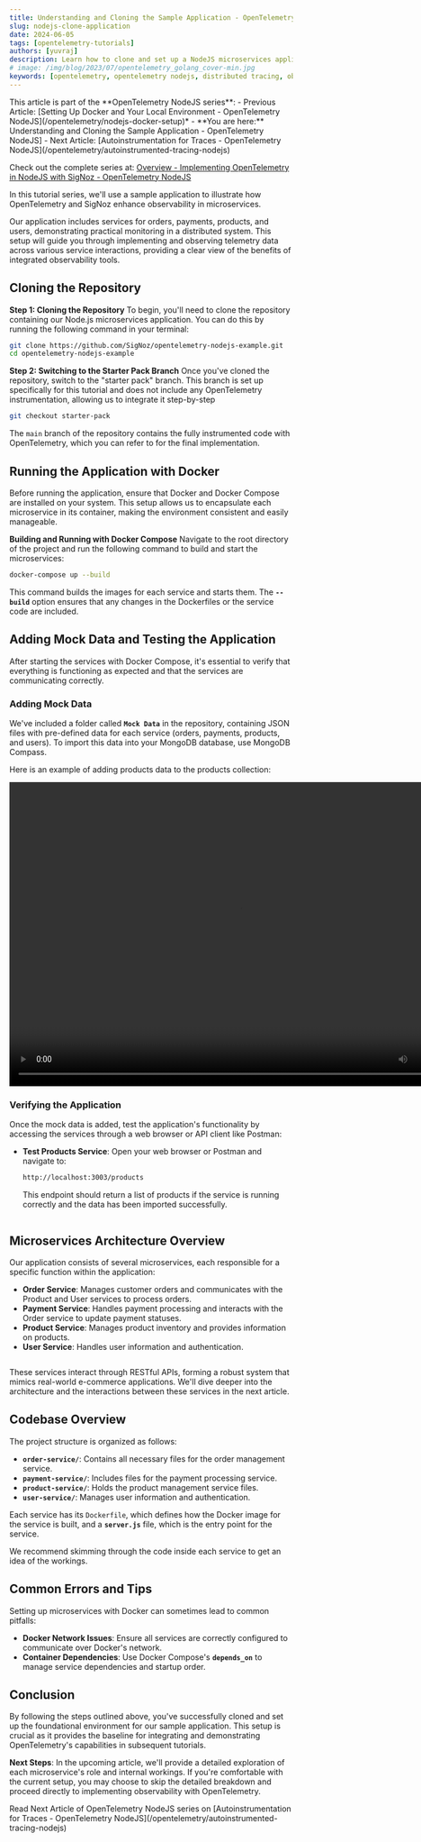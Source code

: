 ```yaml
---
title: Understanding and Cloning the Sample Application - OpenTelemetry NodeJS
slug: nodejs-clone-application
date: 2024-06-05
tags: [opentelemetry-tutorials]
authors: [yuvraj]
description: Learn how to clone and set up a NodeJS microservices application for implementing OpenTelemetry and SigNoz. This guide covers repository cloning, Docker setup, adding mock data, and testing the application, providing a foundation for enhanced observability in microservices...
# image: /img/blog/2023/07/opentelemetry_golang_cover-min.jpg
keywords: [opentelemetry, opentelemetry nodejs, distributed tracing, observability, nodejs application monitoring, nodejs instrumentation, signoz]
---
```


<head>
  <link rel="canonical" href="https://signoz.io/opentelemetry/nodejs-clone-application/"/>
</head>

<Admonition type="info">
This article is part of the **OpenTelemetry NodeJS series**:
- Previous Article: [Setting Up Docker and Your Local Environment - OpenTelemetry NodeJS](/opentelemetry/nodejs-docker-setup)*
- **You are here:** Understanding and Cloning the Sample Application - OpenTelemetry NodeJS]
- Next Article: [Autoinstrumentation for Traces - OpenTelemetry NodeJS](/opentelemetry/autoinstrumented-tracing-nodejs)

Check out the complete series at: [Overview - Implementing OpenTelemetry in NodeJS with SigNoz - OpenTelemetry NodeJS](/opentelemetry/nodejs-tutorial-overview)
</Admonition>

In this tutorial series, we'll use a sample application to illustrate how OpenTelemetry and SigNoz enhance observability in microservices. 

Our application includes services for orders, payments, products, and users, demonstrating practical monitoring in a distributed system. This setup will guide you through implementing and observing telemetry data across various service interactions, providing a clear view of the benefits of integrated observability tools.

## Cloning the Repository

**Step 1: Cloning the Repository**
To begin, you'll need to clone the repository containing our Node.js microservices application. You can do this by running the following command in your terminal:

```bash
git clone https://github.com/SigNoz/opentelemetry-nodejs-example.git
cd opentelemetry-nodejs-example
```

**Step 2: Switching to the Starter Pack Branch**
Once you've cloned the repository, switch to the "starter pack" branch. This branch is set up specifically for this tutorial and does not include any OpenTelemetry instrumentation, allowing us to integrate it step-by-step

```bash
git checkout starter-pack
```

The `main` branch of the repository contains the fully instrumented code with OpenTelemetry, which you can refer to for the final implementation.

## Running the Application with Docker

Before running the application, ensure that Docker and Docker Compose are installed on your system. This setup allows us to encapsulate each microservice in its container, making the environment consistent and easily manageable.

**Building and Running with Docker Compose**
Navigate to the root directory of the project and run the following command to build and start the microservices:

```bash
docker-compose up --build
```

This command builds the images for each service and starts them. The **`--build`** option ensures that any changes in the Dockerfiles or the service code are included.

## Adding Mock Data and Testing the Application

After starting the services with Docker Compose, it's essential to verify that everything is functioning as expected and that the services are communicating correctly.

### Adding Mock Data

We've included a folder called **`Mock Data`** in the repository, containing JSON files with pre-defined data for each service (orders, payments, products, and users). To import this data into your MongoDB database, use MongoDB Compass. 

Here is an example of adding products data to the products collection:

<video width="820" height="540" controls>
  <source src="/img/blog/2024/06/nodejs-clone-application-importingtomongodb.mov" type="video/mp4"/>
  Your browser does not support the video tag.
</video>


### Verifying the Application

Once the mock data is added, test the application's functionality by accessing the services through a web browser or API client like Postman:

- **Test Products Service**:
Open your web browser or Postman and navigate to:
    
    ```bash
    http://localhost:3003/products
    ```
    
    This endpoint should return a list of products if the service is running correctly and the data has been imported successfully.

<figure data-zoomable align='center'>
  <img className="box-shadowed-image"
  alt=""  
  src="/img/blog/2024/06/nodejs-clone-application-productdata.webp"
  />
</figure>

    

## Microservices Architecture Overview

Our application consists of several microservices, each responsible for a specific function within the application:

- **Order Service**: Manages customer orders and communicates with the Product and User services to process orders.
- **Payment Service**: Handles payment processing and interacts with the Order service to update payment statuses.
- **Product Service**: Manages product inventory and provides information on products.
- **User Service**: Handles user information and authentication.



<figure data-zoomable align='center'>
  <img className="box-shadowed-image"
  alt=""  
  src="/img/blog/2024/06/nodejs-clone-application-architecture-overview.webp"
  />
</figure>

These services interact through RESTful APIs, forming a robust system that mimics real-world e-commerce applications. We'll dive deeper into the architecture and the interactions between these services in the next article.

## Codebase Overview

The project structure is organized as follows:

- **`order-service/`**: Contains all necessary files for the order management service.
- **`payment-service/`**: Includes files for the payment processing service.
- **`product-service/`**: Holds the product management service files.
- **`user-service/`**: Manages user information and authentication.

Each service has its `Dockerfile`, which defines how the Docker image for the service is built, and a **`server.js`** file, which is the entry point for the service.

We recommend skimming through the code inside each service to get an idea of the workings.

## Common Errors and Tips

Setting up microservices with Docker can sometimes lead to common pitfalls:

- **Docker Network Issues**: Ensure all services are correctly configured to communicate over Docker's network.
- **Container Dependencies**: Use Docker Compose's **`depends_on`** to manage service dependencies and startup order.

## Conclusion

By following the steps outlined above, you've successfully cloned and set up the foundational environment for our sample application. This setup is crucial as it provides the baseline for integrating and demonstrating OpenTelemetry's capabilities in subsequent tutorials.

**Next Steps**: In the upcoming article, we'll provide a detailed exploration of each microservice's role and internal workings. If you're comfortable with the current setup, you may choose to skip the detailed breakdown and proceed directly to implementing observability with OpenTelemetry.

<Admonition type="info">
Read Next Article of OpenTelemetry NodeJS series on [Autoinstrumentation for Traces - OpenTelemetry NodeJS](/opentelemetry/autoinstrumented-tracing-nodejs)
</Admonition>